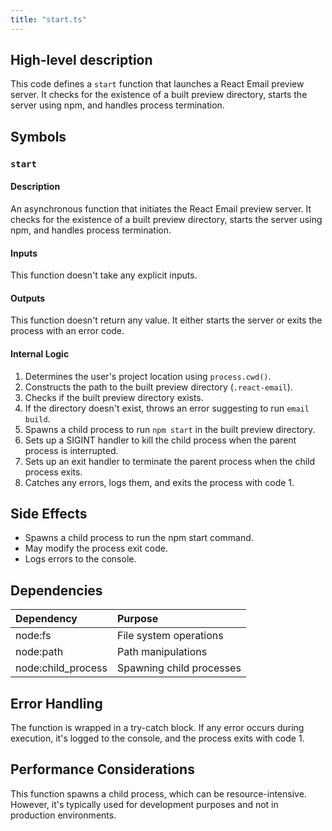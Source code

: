 ```yaml
---
title: "start.ts"
---
```


## High-level description
This code defines a `start` function that launches a React Email preview server. It checks for the existence of a built preview directory, starts the server using npm, and handles process termination.

## Symbols

### `start`
#### Description
An asynchronous function that initiates the React Email preview server. It checks for the existence of a built preview directory, starts the server using npm, and handles process termination.

#### Inputs
This function doesn't take any explicit inputs.

#### Outputs
This function doesn't return any value. It either starts the server or exits the process with an error code.

#### Internal Logic
1. Determines the user's project location using `process.cwd()`.
2. Constructs the path to the built preview directory (`.react-email`).
3. Checks if the built preview directory exists.
4. If the directory doesn't exist, throws an error suggesting to run `email build`.
5. Spawns a child process to run `npm start` in the built preview directory.
6. Sets up a SIGINT handler to kill the child process when the parent process is interrupted.
7. Sets up an exit handler to terminate the parent process when the child process exits.
8. Catches any errors, logs them, and exits the process with code 1.

## Side Effects
- Spawns a child process to run the npm start command.
- May modify the process exit code.
- Logs errors to the console.

## Dependencies
| Dependency | Purpose |
|:-----------|:--------|
| node:fs | File system operations |
| node:path | Path manipulations |
| node:child_process | Spawning child processes |

## Error Handling
The function is wrapped in a try-catch block. If any error occurs during execution, it's logged to the console, and the process exits with code 1.

## Performance Considerations
This function spawns a child process, which can be resource-intensive. However, it's typically used for development purposes and not in production environments.